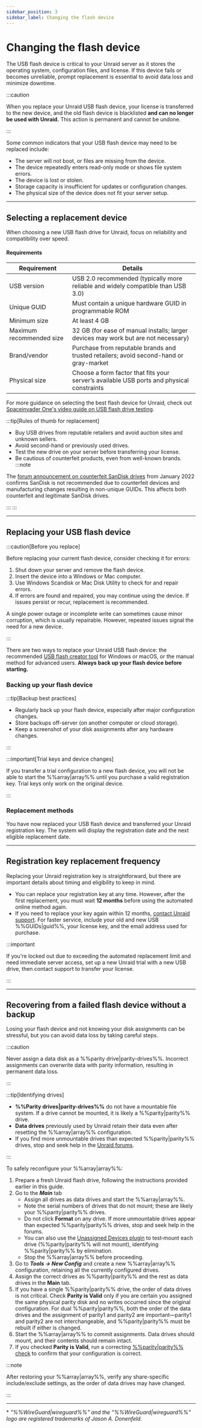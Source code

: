 ```yaml
---
sidebar_position: 3
sidebar_label: Changing the flash device
---
```



# Changing the flash device

The USB flash device is critical to your Unraid server as it stores the operating system, configuration files, and license. If this device fails or becomes unreliable, prompt replacement is essential to avoid data loss and minimize downtime.

:::caution

When you replace your Unraid USB flash device, your license is transferred to the new device, and the old flash device is blacklisted **and can no longer be used with Unraid.** This action is permanent and cannot be undone.

:::

Some common indicators that your USB flash device may need to be replaced include:

- The server will not boot, or files are missing from the device.
- The device repeatedly enters read-only mode or shows file system errors.
- The device is lost or stolen.
- Storage capacity is insufficient for updates or configuration changes.
- The physical size of the device does not fit your server setup.

---

## Selecting a replacement device

When choosing a new USB flash drive for Unraid, focus on reliability and compatibility over speed.

<h4>Requirements</h4>

| Requirement              | Details                                                                                   |
| ------------------------ | ----------------------------------------------------------------------------------------- |
| USB version              | USB 2.0 recommended (typically more reliable and widely compatible than USB 3.0)          |
| Unique GUID              | Must contain a unique hardware GUID in programmable ROM                                   |
| Minimum size             | At least 4 GB                                                                             |
| Maximum recommended size | 32 GB (for ease of manual installs; larger devices may work but are not necessary)        |
| Brand/vendor             | Purchase from reputable brands and trusted retailers; avoid second-hand or gray-market    |
| Physical size            | Choose a form factor that fits your server’s available USB ports and physical constraints |

For more guidance on selecting the best flash device for Unraid, check out [Spaceinvader One's video guide on USB flash drive testing](https://www.youtube.com/watch?v=jjkaidlZmgs).

:::tip[Rules of thumb for replacement]

- Buy USB drives from reputable retailers and avoid auction sites and unknown sellers.
- Avoid second-hand or previously used drives.
- Test the new drive on your server before transferring your license.
- Be cautious of counterfeit products, even from well-known brands.
:::note

The [forum announcement on counterfeit SanDisk drives](https://forums.unraid.net/topic/119052-psa-on-sandisk-usbs/) from January 2022 confirms SanDisk is not recommended due to counterfeit devices and manufacturing changes resulting in non-unique GUIDs. This affects both counterfeit and legitimate SanDisk drives.

:::
:::

---

## Replacing your USB flash device

:::caution[Before you replace]

Before replacing your current flash device, consider checking it for errors:

1. Shut down your server and remove the flash device.
2. Insert the device into a Windows or Mac computer.
3. Use Windows Scandisk or Mac Disk Utility to check for and repair errors.
4. If errors are found and repaired, you may continue using the device. If issues persist or recur, replacement is recommended.

A single power outage or incomplete write can sometimes cause minor corruption, which is usually repairable. However, repeated issues signal the need for a new device.

:::

There are two ways to replace your Unraid USB flash device: the recommended [USB flash creator tool](https://unraid.net/download) for Windows or macOS, or the manual method for advanced users. **Always back up your flash device before starting.**

### Backing up your flash device

<Tabs>
  <TabItem value="webgui" label="Using the WebGUI" default>
    <BackupUsingWebGUI />
  </TabItem>

  <TabItem value="manual" label="Manual copy">
    <BackupManualMethod />
  </TabItem>
</Tabs>

:::tip[Backup best practices]

- Regularly back up your flash device, especially after major configuration changes.
- Store backups off-server (on another computer or cloud storage).
- Keep a screenshot of your disk assignments after any hardware changes.

:::

:::important[Trial keys and device changes]

If you transfer a trial configuration to a new flash device, you will not be able to start the %%array|array%% until you purchase a valid registration key. Trial keys only work on the original device.

:::

### Replacement methods

<Tabs>
  <TabItem value="creator" label="Using the USB flash creator" default>
    <ReplacementUsingCreator />
  </TabItem>

  <TabItem value="manual" label="Manual method">
    <ReplacementManualMethod />
  </TabItem>
</Tabs>

You have now replaced your USB flash device and transferred your Unraid registration key. The system will display the registration date and the next eligible replacement date.

---

## Registration key replacement frequency

Replacing your Unraid registration key is straightforward, but there are important details about timing and eligibility to keep in mind.

- You can replace your registration key at any time. However, after the first replacement, you must wait **12 months** before using the automated online method again.
- If you need to replace your key again within 12 months, [contact Unraid support](https://unraid.net/contact). For faster service, include your old and new USB %%GUIDs|guid%%, your license key, and the email address used for purchase.

:::important

If you're locked out due to exceeding the automated replacement limit and need immediate server access, set up a new Unraid trial with a new USB drive, then contact support to transfer your license.

:::

---

## Recovering from a failed flash device without a backup

Losing your flash device and not knowing your disk assignments can be stressful, but you can avoid data loss by taking careful steps.

:::caution

Never assign a data disk as a %%parity drive|parity-drives%%. Incorrect assignments can overwrite data with parity information, resulting in permanent data loss.

:::

:::tip[Identifying drives]

- **%%Parity drives|parity-drives%%** do not have a mountable file system. If a drive cannot be mounted, it is likely a %%parity|parity%% drive.
- **Data drives** previously used by Unraid retain their data even after resetting the %%array|array%% configuration.
- If you find more unmountable drives than expected %%parity|parity%% drives, stop and seek help in the [Unraid forums](https://forums.unraid.net/).

:::

To safely reconfigure your %%array|array%%:

1. Prepare a fresh Unraid flash drive, following the instructions provided earlier in this guide.
2. Go to the ***Main*** tab
   - Assign all drives as data drives and start the %%array|array%%.
   - Note the serial numbers of drives that do not mount; these are likely your %%parity|parity%% drives.
   - Do not click **Format** on any drive. If more unmountable drives appear than expected %%parity|parity%% drives, stop and seek help in the forums.
   - You can also use the [Unassigned Devices plugin](https://unraid.net/community/apps?q=Unassigned%20Devices) to test‑mount each drive (%%parity|parity%% will not mount), identifying %%parity|parity%% by elimination.
   - Stop the %%array|array%% before proceeding.
3. Go to ***Tools → New Config*** and create a new %%array|array%% configuration, retaining all the currently configured drives.
4. Assign the correct drives as %%parity|parity%% and the rest as data drives in the **Main** tab.
5. If you have a single %%parity|parity%% drive, the order of data drives is not critical. Check **Parity is Valid** only if you are certain you assigned the same physical parity disk and no writes occurred since the original configuration. For dual %%parity|parity%%, both the order of the data drives and the assignment of parity1 and parity2 are important—parity1 and parity2 are not interchangeable, and %%parity|parity%% must be rebuilt if either is changed.
6. Start the %%array|array%% to commit assignments. Data drives should mount, and their contents should remain intact.
7. If you checked **Parity is Valid**, run a correcting [%%parity|parity%% check](../../using-unraid-to/manage-storage/array-configuration.mdx#checking-array-devices) to confirm that your configuration is correct.

:::note

After restoring your %%array|array%%, verify any share-specific include/exclude settings, as the order of data drives may have changed.

:::

---

\* *"%%WireGuard|wireguard%%" and the "%%WireGuard|wireguard%%" logo are registered trademarks of Jason A. Donenfeld.*
